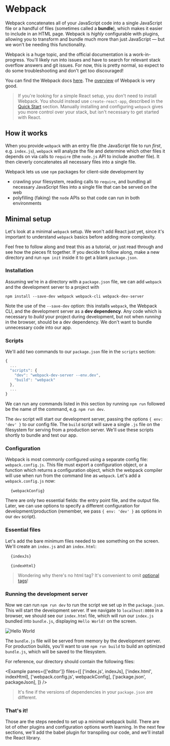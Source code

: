 
# Webpack

Webpack concatenates all of your JavaScript code into a single JavaScript file or a handful of files (sometimes called a **bundle**), which makes it easier to include in an HTML page. Webpack is _highly_ configurable with plugins, allowing you to transform and bundle much more than just JavaScript — but we won't be needing this functionality.

Webpack is a huge topic, and the official documentation is a work-in-progress. You'll likely run into issues and have to search for relevant stack overflow answers and git issues. For now, this is pretty normal, so expect to do some troubleshooting and don't get too discouraged!

You can find the Webpack docs [here](https://webpack.js.org/). The [overview](https://webpack.js.org/concepts/) of Webpack is very good.

> If you're looking for a simple React setup, you don't need to install Webpack. You should instead use `create-react-app`, described in the [Quick Start](/environment/quick_start) section. Manually installing and configuring `webpack` gives you more control over your stack, but isn't necessary to get started with React.

## How it works

When you provide `webpack` with an entry file (the JavaScript file to run _first_, e.g. `index.js`), `webpack` will analyze the file and determine which other files it depends on via calls to `require` (the `node.js` API to include another file). It then cleverly concatenates all necessary files into a single file.

Webpack lets us use `npm` packages for client-side development by

- crawling your filesystem, reading calls to `require`, and bundling all necessary JavaScript files into a single file that can be served on the web
- polyfilling (faking) the `node` APIs so that code can run in both environments

## Minimal setup

Let's look at a minimal `webpack` setup. We won't add React just yet, since it's important to understand `webpack` basics before adding more complexity.

Feel free to follow along and treat this as a tutorial, or just read through and see how the pieces fit together. If you decide to follow along, make a new directory and run `npm init` inside it to get a blank `package.json`.

### Installation

Assuming we're in a directory with a `package.json` file, we can add `webpack` and the development server to a project with

```
npm install --save-dev webpack webpack-cli webpack-dev-server
```

Note the use of the `--save-dev` option: this installs `webpack`, the Webpack CLI, and the development server as a **dev dependency**. Any code which is necessary to _build_ your project during development, but not when _running_ in the browser, should be a dev dependency. We don't want to bundle unnecessary code into our app.

### Scripts

We'll add two commands to our `package.json` file in the `scripts` section:

```js
{
  ...
  "scripts": {
    "dev": "webpack-dev-server --env.dev",
    "build": "webpack"
  },
  ...
}
```

We can run any commands listed in this section by running `npm run` followed be the name of the command, e.g. `npm run dev`.

The `dev` script will start our development server, passing the options `{ env: 'dev' }` to our config file. The `build` script will save a single `.js` file on the filesystem for serving from a production server. We'll use these scripts shortly to bundle and test our app.

### Configuration

Webpack is most commonly configured using a separate config file: `webpack.config.js`. This file must export a configuration object, or a function which returns a configuration object, which the webpack compiler will use when run from the command line as `webpack`. Let's add a `webpack.config.js` now:

<pre>
  <code>{webpackConfig}</code>
</pre>

There are only two essential fields: the entry point file, and the output file. Later, we can use options to specify a different configuration for development/production (remember, we pass `{ env: 'dev' }` as options in our `dev` script).

### Essential files

Let's add the bare minimum files needed to see something on the screen. We'll create an `index.js` and an `index.html`:

<pre>
  <code>{indexJs}</code>
</pre>

<pre>
  <code>{indexHtml}</code>
</pre>

> Wondering why there's no html tag? It's convenient to omit [optional tags](https://google.github.io/styleguide/htmlcssguide.html#Optional_Tags)!

### Running the development server

Now we can run `npm run dev` to run the script we set up in the `package.json`. This will start the development server. If we navigate to `localhost:8080` in a browser, we should see our `index.html` file, which will run our `index.js` bundled into `bundle.js`, displaying `Hello World!` on the screen.

![Hello World](/static/webpack-hello-world.png)

The `bundle.js` file will be served from memory by the development server. For production builds, you'll want to use `npm run build` to build an optimized `bundle.js`, which will be saved to the filesystem.

For reference, our directory should contain the following files:

<Example
  panes={['editor']}
  files={[
    ['index.js', indexJs],
    ['index.html', indexHtml],
    ['webpack.config.js', webpackConfig],
    ['package.json', packageJson],
  ]}
/>

> It's fine if the versions of dependencies in your `package.json` are different.

### That's it!

Those are the steps needed to set up a minimal webpack build. There are lot of other plugins and configuration options worth learning. In the next few sections, we'll add the babel plugin for transpiling our code, and we'll install the React library.
